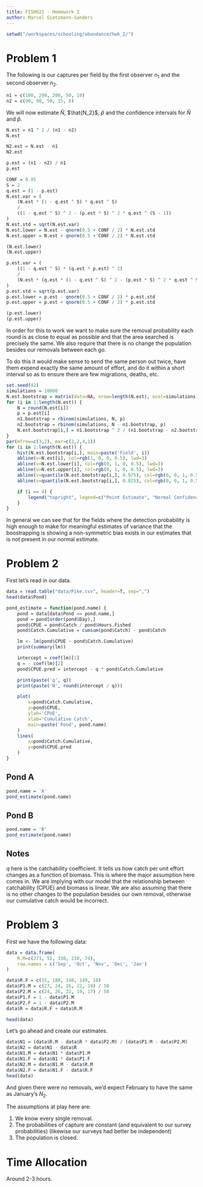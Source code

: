 ```yaml
---
title: FISH621 - Homework 2
author: Marcel Gietzmann-Sanders
---
```


```r
setwd("/workspaces/schooling/abundance/hwk_2/")
```

# Problem 1

The following is our captures per field by the first observer $n_1$ 
and the second observer $n_2$. 

```r
n1 = c(100, 200, 200, 50, 10)
n2 = c(90, 90, 50, 15, 8)
```

We will now estimate $\hat{N}$, $\hat{N_2}$, $\hat{p}$ and the confidence 
intervals for $\hat{N}$ and $\hat{p}$.

```r
N.est = n1 ^ 2 / (n1 - n2)
N.est
```

```r
N2.est = N.est - n1
N2.est
```

```r
p.est = (n1 - n2) / n1
p.est
```

```r
CONF = 0.95
S = 2
q.est = (1 - p.est)
N.est.var = (
    (N.est * (1 - q.est ^ S) * q.est ^ S)
    /
    ((1 - q.est ^ S) ^ 2 - (p.est * S) ^ 2 * q.est ^ (S - 1))
)
N.est.std = sqrt(N.est.var)
N.est.lower = N.est - qnorm(0.5 + CONF / 2) * N.est.std
N.est.upper = N.est + qnorm(0.5 + CONF / 2) * N.est.std

(N.est.lower)
(N.est.upper)
```

```r
p.est.var = (
    ((1 - q.est ^ S) * (q.est * p.est) ^ 2)
    /
    (N.est * (q.est * (1 - q.est ^ S) ^ 2 - (p.est * S) ^ 2 * q.est ^ S))
)
p.est.std = sqrt(p.est.var)
p.est.lower = p.est - qnorm(0.5 + CONF / 2) * p.est.std
p.est.upper = p.est + qnorm(0.5 + CONF / 2) * p.est.std

(p.est.lower)
(p.est.upper)
```

In order for this to work we want to make sure the removal probability each round
is as close to equal as possible and that the area searched is precisely the same.
We also require that there is no change the population besides our removals between 
each go. 

To do this it would make sense to send the same person out twice, have them 
expend exactly the same amount of effort, and do it within a short interval so 
as to ensure there are few migrations, deaths, etc.

```r
set.seed(42)
simulations = 10000
N.est.bootstrap = matrix(data=NA, nrow=length(N.est), ncol=simulations)
for (i in 1:length(N.est)) {
    N = round(N.est[i])
    p = p.est[i]
    n1.bootstrap = rbinom(simulations, N, p)
    n2.bootstrap = rbinom(simulations, N - n1.bootstrap, p)
    N.est.bootstrap[i,] = n1.bootstrap ^ 2 / (n1.bootstrap - n2.bootstrap)
}
par(mfrow=c(3,2), mar=c(2,2,4,1))
for (i in 1:length(N.est)) {
    hist(N.est.bootstrap[i,], main=paste('Field', i))
    abline(v=N.est[i], col=rgb(1, 0, 0, 0.5), lwd=3)
    abline(v=N.est.lower[i], col=rgb(0, 1, 0, 0.5), lwd=3)
    abline(v=N.est.upper[i], col=rgb(0, 1, 0, 0.5), lwd=3)
    abline(v=quantile(N.est.bootstrap[i,], 0.975), col=rgb(0, 0, 1, 0.5), lwd=3)
    abline(v=quantile(N.est.bootstrap[i,], 0.025), col=rgb(0, 0, 1, 0.5), lwd=3)

    if (i == 4) {
        legend("topright", legend=c("Point Estimate", "Normal Confidence Interval", "Bootstrap Confidence Interval"), col=c("red", "green", "blue"), lty=1)
    }
}
```

In general we can see that for the fields where the detection probability
is high enough to make for meaningful estimates of variance
that the boostrapping is showing a non-symmetric bias exists
in our estimates that is not present in our normal estimate. 

# Problem 2

First let's read in our data.

```r
data = read.table("data/Pike.csv", header=T, sep=",")
head(data$Pond)
```

```r
pond_estimate = function(pond.name) {
    pond = data[data$Pond == pond.name,]
    pond = pond[order(pond$Day),]
    pond$CPUE = pond$Catch / pond$Hours.Fished
    pond$Catch.Cumulative = cumsum(pond$Catch) - pond$Catch

    lm <- lm(pond$CPUE ~ pond$Catch.Cumulative)
    print(summary(lm))

    intercept = coef(lm)[1]
    q = - coef(lm)[2]
    pond$CPUE.pred = intercept - q * pond$Catch.Cumulative

    print(paste('q', q))
    print(paste('N', round(intercept / q)))

    plot(
        x=pond$Catch.Cumulative,
        y=pond$CPUE,
        ylab='CPUE',
        xlab='Cumulative Catch',
        main=paste('Pond', pond.name)
    )
    lines(
        x=pond$Catch.Cumulative,
        y=pond$CPUE.pred
    )
}
```

## Pond A

```r
pond.name = 'A'
pond_estimate(pond.name)
```

## Pond B

```r
pond.name = 'B'
pond_estimate(pond.name)
```

## Notes

$q$ here is the catchability coefficient. It tells us how catch per unit effort
changes as a function of biomass. This is where the major assumption here comes in.
We are implying with our model that the relationship between catchability (CPUE)
and biomass is linear. We are also assuming that there is no other changes to the 
population besides our own removal, otherwise our cumulative catch would be 
incorrect. 

# Problem 3

First we have the following data:

```r
data = data.frame(
    R.M=c(271, 51, 330, 210, 74),
    row.names = c('Sep', 'Oct', 'Nov', 'Dec', 'Jan')
)

data$R.F = c(15, 180, 140, 149, 18)
data$P1.M = c(27, 24, 26, 22, 19) / 50
data$P2.M = c(24, 26, 22, 19, 17) / 50
data$P1.F = 1 - data$P1.M
data$P2.F = 1 - data$P2.M
data$R = data$R.F + data$R.M

head(data)
```

Let's go ahead and create our estimates.

```r
data$N1 = (data$R.M - data$R * data$P2.M) / (data$P1.M - data$P2.M)
data$N2 = data$N1 - data$R
data$N1.M = data$N1 * data$P1.M
data$N1.F = data$N1 * data$P1.F
data$N2.M = data$N1.M - data$R.M
data$N2.F = data$N1.F - data$R.F
head(data)
```

And given there were no removals, we'd expect February to have the same as
January's $N_2$.

The assumptions at play here are:

1. We know every single removal.
2. The probabilities of capture are constant (and equivalent to our survey probabilities) (likewise our surveys had better be independent)
3. The population is closed. 

# Time Allocation

Around 2-3 hours. 







